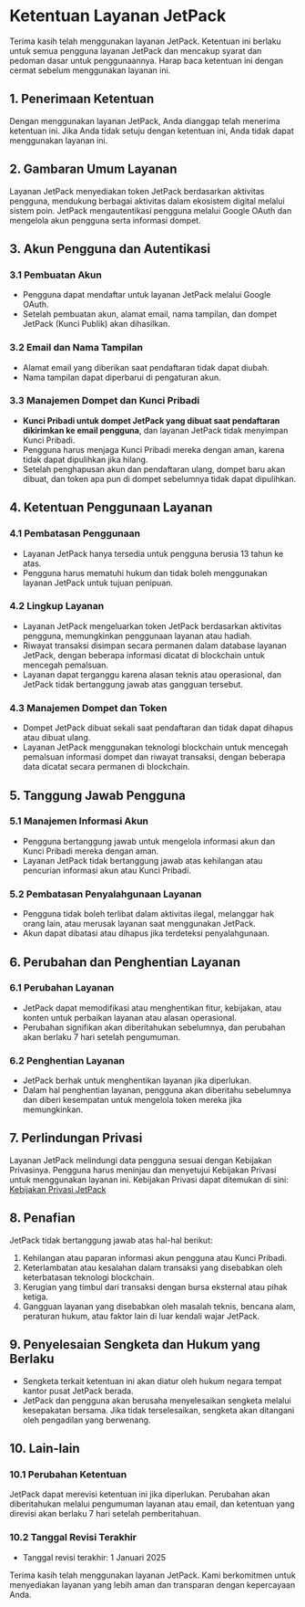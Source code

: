# Ketentuan Layanan JetPack

Terima kasih telah menggunakan layanan JetPack. Ketentuan ini berlaku untuk semua pengguna layanan JetPack dan mencakup syarat dan pedoman dasar untuk penggunaannya. Harap baca ketentuan ini dengan cermat sebelum menggunakan layanan ini.

## 1. Penerimaan Ketentuan
Dengan menggunakan layanan JetPack, Anda dianggap telah menerima ketentuan ini. Jika Anda tidak setuju dengan ketentuan ini, Anda tidak dapat menggunakan layanan ini.

## 2. Gambaran Umum Layanan
Layanan JetPack menyediakan token JetPack berdasarkan aktivitas pengguna, mendukung berbagai aktivitas dalam ekosistem digital melalui sistem poin. JetPack mengautentikasi pengguna melalui Google OAuth dan mengelola akun pengguna serta informasi dompet.

## 3. Akun Pengguna dan Autentikasi

### 3.1 Pembuatan Akun
- Pengguna dapat mendaftar untuk layanan JetPack melalui Google OAuth.
- Setelah pembuatan akun, alamat email, nama tampilan, dan dompet JetPack (Kunci Publik) akan dihasilkan.

### 3.2 Email dan Nama Tampilan
- Alamat email yang diberikan saat pendaftaran tidak dapat diubah.
- Nama tampilan dapat diperbarui di pengaturan akun.

### 3.3 Manajemen Dompet dan Kunci Pribadi
- **Kunci Pribadi untuk dompet JetPack yang dibuat saat pendaftaran dikirimkan ke email pengguna**, dan layanan JetPack tidak menyimpan Kunci Pribadi.
- Pengguna harus menjaga Kunci Pribadi mereka dengan aman, karena tidak dapat dipulihkan jika hilang.
- Setelah penghapusan akun dan pendaftaran ulang, dompet baru akan dibuat, dan token apa pun di dompet sebelumnya tidak dapat dipulihkan.

## 4. Ketentuan Penggunaan Layanan

### 4.1 Pembatasan Penggunaan
- Layanan JetPack hanya tersedia untuk pengguna berusia 13 tahun ke atas.
- Pengguna harus mematuhi hukum dan tidak boleh menggunakan layanan JetPack untuk tujuan penipuan.

### 4.2 Lingkup Layanan
- Layanan JetPack mengeluarkan token JetPack berdasarkan aktivitas pengguna, memungkinkan penggunaan layanan atau hadiah.
- Riwayat transaksi disimpan secara permanen dalam database layanan JetPack, dengan beberapa informasi dicatat di blockchain untuk mencegah pemalsuan.
- Layanan dapat terganggu karena alasan teknis atau operasional, dan JetPack tidak bertanggung jawab atas gangguan tersebut.

### 4.3 Manajemen Dompet dan Token
- Dompet JetPack dibuat sekali saat pendaftaran dan tidak dapat dihapus atau dibuat ulang.
- Layanan JetPack menggunakan teknologi blockchain untuk mencegah pemalsuan informasi dompet dan riwayat transaksi, dengan beberapa data dicatat secara permanen di blockchain.

## 5. Tanggung Jawab Pengguna

### 5.1 Manajemen Informasi Akun
- Pengguna bertanggung jawab untuk mengelola informasi akun dan Kunci Pribadi mereka dengan aman.
- Layanan JetPack tidak bertanggung jawab atas kehilangan atau pencurian informasi akun atau Kunci Pribadi.

### 5.2 Pembatasan Penyalahgunaan Layanan
- Pengguna tidak boleh terlibat dalam aktivitas ilegal, melanggar hak orang lain, atau merusak layanan saat menggunakan JetPack.
- Akun dapat dibatasi atau dihapus jika terdeteksi penyalahgunaan.

## 6. Perubahan dan Penghentian Layanan

### 6.1 Perubahan Layanan
- JetPack dapat memodifikasi atau menghentikan fitur, kebijakan, atau konten untuk perbaikan layanan atau alasan operasional.
- Perubahan signifikan akan diberitahukan sebelumnya, dan perubahan akan berlaku 7 hari setelah pengumuman.

### 6.2 Penghentian Layanan
- JetPack berhak untuk menghentikan layanan jika diperlukan.
- Dalam hal penghentian layanan, pengguna akan diberitahu sebelumnya dan diberi kesempatan untuk mengelola token mereka jika memungkinkan.

## 7. Perlindungan Privasi
Layanan JetPack melindungi data pengguna sesuai dengan Kebijakan Privasinya. Pengguna harus meninjau dan menyetujui Kebijakan Privasi untuk menggunakan layanan ini. Kebijakan Privasi dapat ditemukan di sini: [Kebijakan Privasi JetPack](#)

## 8. Penafian
JetPack tidak bertanggung jawab atas hal-hal berikut:
1. Kehilangan atau paparan informasi akun pengguna atau Kunci Pribadi.
2. Keterlambatan atau kesalahan dalam transaksi yang disebabkan oleh keterbatasan teknologi blockchain.
3. Kerugian yang timbul dari transaksi dengan bursa eksternal atau pihak ketiga.
4. Gangguan layanan yang disebabkan oleh masalah teknis, bencana alam, peraturan hukum, atau faktor lain di luar kendali wajar JetPack.

## 9. Penyelesaian Sengketa dan Hukum yang Berlaku
- Sengketa terkait ketentuan ini akan diatur oleh hukum negara tempat kantor pusat JetPack berada.
- JetPack dan pengguna akan berusaha menyelesaikan sengketa melalui kesepakatan bersama. Jika tidak terselesaikan, sengketa akan ditangani oleh pengadilan yang berwenang.

## 10. Lain-lain

### 10.1 Perubahan Ketentuan
JetPack dapat merevisi ketentuan ini jika diperlukan. Perubahan akan diberitahukan melalui pengumuman layanan atau email, dan ketentuan yang direvisi akan berlaku 7 hari setelah pemberitahuan.

### 10.2 Tanggal Revisi Terakhir
- Tanggal revisi terakhir: 1 Januari 2025

Terima kasih telah menggunakan layanan JetPack. Kami berkomitmen untuk menyediakan layanan yang lebih aman dan transparan dengan kepercayaan Anda.